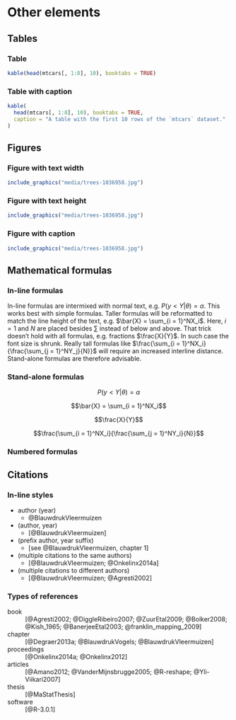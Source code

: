 # Other elements

## Tables

### Table

```r
kable(head(mtcars[, 1:8], 10), booktabs = TRUE)
```

### Table with caption

```r
kable(
  head(mtcars[, 1:8], 10), booktabs = TRUE,
  caption = "A table with the first 10 rows of the `mtcars` dataset."
)
```

## Figures

### Figure with text width

```r
include_graphics("media/trees-1036958.jpg")
```

### Figure with text height

```r
include_graphics("media/trees-1036958.jpg")
```

### Figure with caption

```r
include_graphics("media/trees-1036958.jpg")
```

## Mathematical formulas

### In-line formulas

In-line formulas are intermixed with normal text, e.g. $P(y < Y|\theta) = \alpha$. This works best with simple formulas. Taller formulas will be reformatted to match the line height of the text, e.g. $\bar{X} = \sum_{i = 1}^NX_i$. Here, $i = 1$ and $N$ are placed besides $\sum$ instead of below and above. That trick doesn't hold with all formulas, e.g. fractions $\frac{X}{Y}$. In such case the font size is shrunk. Really tall formulas like $\frac{\sum_{i = 1}^NX_i}{\frac{\sum_{j = 1}^NY_j}{N}}$ will require an increased interline distance. Stand-alone formulas are therefore advisable.

### Stand-alone formulas

$$P(y < Y|\theta) = \alpha$$

$$\bar{X} = \sum_{i = 1}^NX_i$$

$$\frac{X}{Y}$$

$$\frac{\sum_{i = 1}^NX_i}{\frac{\sum_{j = 1}^NY_i}{N}}$$

### Numbered formulas

<!-- spell-check: ignore:start -->
\begin{equation}
  \bar{X} = \sum_{i = 1}^NX_i
  (\#eq:som0)
\end{equation}

\begin{equation}
  \frac{X}{Y}
  (\#eq:som)
\end{equation}

\begin{equation}
  \frac{\sum_{i = 1}^NX_i}{\frac{\sum_{j = 1}^NY_j}{N}}
  (\#eq:som1)
\end{equation}
<!-- spell-check: ignore:end -->

## Citations

### In-line styles

- author (year)
    - @BlauwdrukVleermuizen
- (author, year)
    - [@BlauwdrukVleermuizen]
- (prefix author, year suffix)
    - [see @BlauwdrukVleermuizen, chapter 1]
- (multiple citations to the same authors)
    - [@BlauwdrukVleermuizen; @Onkelinx2014a]
- (multiple citations to different authors)
    - [@BlauwdrukVleermuizen; @Agresti2002]

### Types of references

book
  ~ [@Agresti2002; @DiggleRibeiro2007; @ZuurEtal2009; @Bolker2008; @Kish_1965; @BanerjeeEtal2003; @franklin_mapping_2009]

chapter
  ~ [@Degraer2013a; @BlauwdrukVogels; @BlauwdrukVleermuizen]

proceedings
  ~ [@Onkelinx2014a; @Onkelinx2012]

articles
  ~ [@Amano2012; @VanderMijnsbrugge2005; @R-reshape; @Yli-Viikari2007]

thesis
  ~ [@MaStatThesis]
  
software
  ~ [@R-3.0.1]
